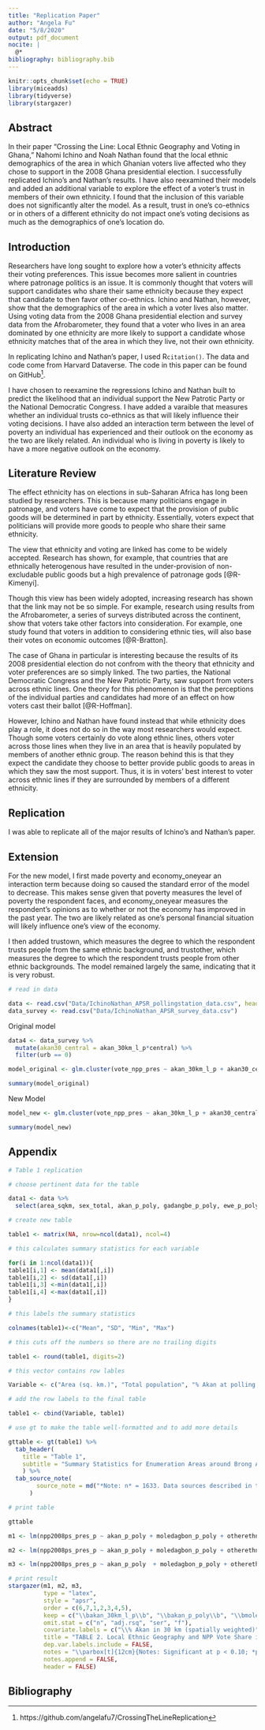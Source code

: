 ```yaml
---
title: "Replication Paper"
author: "Angela Fu"
date: "5/8/2020"
output: pdf_document
nocite: |
  @*
bibliography: bibliography.bib
---
```


```r
knitr::opts_chunk$set(echo = TRUE)
library(miceadds)
library(tidyverse)
library(stargazer)
```

## Abstract

In their paper "Crossing the Line: Local Ethnic Geography and Voting in Ghana," Nahomi Ichino and Noah Nathan found that the local ethnic demographics of the area in which Ghanian voters live affected who they chose to support in the 2008 Ghana presidential election. I successfully replicated Ichino's and Nathan's results. I have also reexamined their models and added an additional variable to explore the effect of a voter's trust in members of their own ethnicity. I found that the inclusion of this variable does not significantly alter the model. As a result, trust in one's co-ethnics or in others of a different ethnicity do not impact one's voting decisions as much as the demographics of one's location do.  

## Introduction

Researchers have long sought to explore how a voter's ethnicity affects their voting preferences. This issue becomes more salient in countries where patronage politics is an issue. It is commonly thought that voters will support candidates who share their same ethnicity because they expect that candidate to then favor other co-ethnics. Ichino and Nathan, however, show that the demographics of the area in which a voter lives also matter. Using voting data from the 2008 Ghana presidential election and survey data from the Afrobarometer, they found that a voter who lives in an area dominated by one ethnicity are more likely to support a candidate whose ethnicity matches that of the area in which they live, not their own ethnicity.

In replicating Ichino and Nathan's paper, I used R`citation()`. The data and code come from Harvard Dataverse. The code in this paper can be found on GitHub^[https://github.com/angelafu7/CrossingTheLineReplication].

I have chosen to reexamine the regressions Ichino and Nathan built to predict the likelihood that an individual support the New Patrotic Party or the National Democratic Congress. I have added a varaible that measures whether an individual trusts co-ethnics as that will likely influence their voting decisions. I have also added an interaction term between the level of poverty an individual has experienced and their outlook on the economy as the two are likely related. An individual who is living in poverty is likely to have a more negative outlook on the economy. 

## Literature Review

The effect ethnicity has on elections in sub-Saharan Africa has long been studied by researchers. This is because many politicians engage in patronage, and voters have come to expect that the provision of public goods will be determined in part by ethnicity. Essentially, voters expect that politicians will provide more goods to people who share their same ethnicity. 

The view that ethnicity and voting are linked has come to be widely accepted. Research has shown, for example, that countries that are ethnically heterogenous have resulted in the under-provision of non-excludable public goods but a high prevalence of patronage gods [@R-Kimenyi].

Though this view has been widely adopted, increasing research has shown that the link may not be so simple. For example, research using results from the Afrobarometer, a series of surveys distributed across the continent, show that voters take other factors into consideration. For example, one study found that voters in addition to considering ethnic ties, will also base their votes on economic outcomes [@R-Bratton].

The case of Ghana in particular is interesting because the results of its 2008 presidential election do not confrom with the theory that ethnicity and voter preferences are so simply linked. The two parties, the National Democratic Congress and the New Patriotic Party, saw support from voters across ethnic lines. One theory for this phenomenon is that the perceptions of the individual parties and candidates had more of an effect on how voters cast their ballot [@R-Hoffman]. 

However, Ichino and Nathan have found instead that while ethnicity does play a role, it does not do so in the way most researchers would expect. Though some voters certainly do vote along ethnic lines, others voter across those lines when they live in an area that is heavily populated by members of another ethnic group. The reason behind this is that they expect the candidate they choose to better provide public goods to areas in which they saw the most support. Thus, it is in voters' best interest to voter across ethnic lines if they are surrounded by members of a different ethnicity.   

## Replication

I was able to replicate all of the major results of Ichino's and Nathan's paper.

## Extension

For the new model, I first made poverty and economy_oneyear an interaction term because doing so caused the standard error of the model to decrease. This makes sense given that poverty measures the level of poverty the respondent faces, and economy_oneyear measures the respondent's opinions as to whether or not the economy has improved in the past year. The two are likely related as one's personal financial situation will likely influence one's view of the economy.

I then added trustown, which measures the degree to which the respondent trusts people from the same ethnic background, and trustother, which measures the degree to which the respondent trusts people from other ethnic backgrounds. The model remained largely the same, indicating that it is very robust.

```r

# read in data

data <- read.csv("Data/IchinoNathan_APSR_pollingstation_data.csv", header=TRUE)
data_survey <- read.csv("Data/IchinoNathan_APSR_survey_data.csv")

```

Original model

```r
data4 <- data_survey %>%
  mutate(akan30_central = akan_30km_l_p*central) %>%
  filter(urb == 0)

model_original <- glm.cluster(vote_npp_pres ~ akan_30km_l_p + akan30_central + eth_akan + eth_ewe + eth_dagomba + male + economy_oneyear + poverty + dev_factor2 + central + r4, family = "binomial", data = data4, cluster = "fid0725")

summary(model_original)
```

New Model

```r
model_new <- glm.cluster(vote_npp_pres ~ akan_30km_l_p + akan30_central + eth_akan + eth_ewe + eth_dagomba + male + dev_factor2 + central + r4 + poverty:economy_oneyear + trustown + trustother, family = "binomial", data = data4, cluster = "fid0725")

summary(model_new)
```

## Appendix

```r

# Table 1 replication

# choose pertinent data for the table

data1 <- data %>%
  select(area_sqkm, sex_total, akan_p_poly, gadangbe_p_poly, ewe_p_poly, guan_p_poly, gurma_p_poly, moledagbon_p_poly, grusi_p_poly, mande_p_poly, other_eth_p_poly, ethfrac_poly, english_percent, public_semipublic_p, dev_factor2, akan_30km_l_p, h_30rad_e)

# create new table

table1 <- matrix(NA, nrow=ncol(data1), ncol=4)

# this calculates summary statistics for each variable

for(i in 1:ncol(data1)){
table1[i,1] <- mean(data1[,i])
table1[i,2] <- sd(data1[,i])
table1[i,3] <-min(data1[,i])
table1[i,4] <-max(data1[,i])
}

# this labels the summary statistics

colnames(table1)<-c("Mean", "SD", "Min", "Max")

# this cuts off the numbers so there are no trailing digits

table1 <- round(table1, digits=2)

# this vector contains row lables

Variable <- c("Area (sq. km.)", "Total population", "% Akan at polling station", "% Ga-Dangbe at polling station", "% Ewe at polling station", "% Guan at polling station", "% Gurma at polling station", "% Mole-Dagbon at polling station", "% Grusi at polling station", "Mande at polling station", "% Other ethnic groups at polling station", "Ethnic fractionalization", "% Speak English", "% Public/semipublic employment", "Development index (EA)", "Akan in 30 km (spatially weighted)", "Segregation (H) in 30 km")

# add the row labels to the final table

table1 <- cbind(Variable, table1)

# use gt to make the table well-formatted and to add more details

gttable <- gt(table1) %>%
  tab_header(
    title = "Table 1",
    subtitle = "Summary Statistics for Enumeration Areas around Brong Ahafo Polling Stations" 
    ) %>%
  tab_source_note(
        source_note = md("*Note: n* = 1633. Data sources described in the text")
      )

# print table

gttable
```

```r
m1 <- lm(npp2008ps_pres_p ~ akan_p_poly + moledagbon_p_poly + otherethn_p_poly + public_semipublic_p + dev_factor2 + factor(c230_id_h), data=data, weights=totalvotes2008ps_pres)

m2 <- lm(npp2008ps_pres_p ~ akan_p_poly + moledagbon_p_poly + otherethn_p_poly + public_semipublic_p + dev_factor2 + akan_30km_l_p + factor(c230_id_h), data=data, weights= totalvotes2008ps_pres)

m3 <- lm(npp2008ps_pres_p ~ akan_p_poly  + moledagbon_p_poly + otherethn_p_poly + public_semipublic_p + dev_factor2 + akan_30km_l_p + I(akan_30km_l_p*akan_p_poly) + factor(c230_id_h), data=data, weights= totalvotes2008ps_pres)

# print result
stargazer(m1, m2, m3, 
          type = "latex", 
          style = "apsr",
          order = c(6,7,1,2,3,4,5),
          keep = c("\\bakan_30km_l_p\\b", "\\bakan_p_poly\\b", "\\bmoledagbon_p_poly\\b", "\\botherethn_p_poly\\b", "\\bpublic_semipublic_p\\b", "\\bdev_factor2\\b"),
          omit.stat = c("n", "adj.rsq", "ser", "f"),
          covariate.labels = c("\\% Akan in 30 km (spatially weighted)", "\\% Akan in 30 km (spatially weighted)", "\\% Akan at polling station", "\\% Mole-Dagbon at polling station", "\\% Minor ethnic groups at polling station", "\\% Public sector employment", "Development index (EA)"),
          title = "TABLE 2. Local Ethnic Geography and NPP Vote Share in the 2008 Presidential Election",
          dep.var.labels.include = FALSE,
          notes = "\\parbox[t]{12cm}{Notes: Significant at p < 0.10; *p < 0.05; **p < 0.01; ***p < 0.001. n = 1580. Weighted least squares with weights equal to total votes cast in the first round of the 2008 presidential election by polling station. All models include parliamentary constituency fixed effects (not shown). Standard errors in parentheses}",
          notes.append = FALSE,
          header = FALSE)
```

## Bibliography